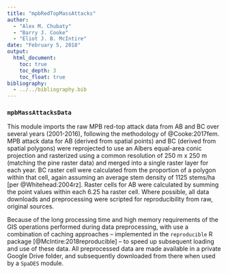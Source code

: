```yaml
---
title: "mpbRedTopMassAttacks"
author:
  - "Alex M. Chubaty"
  - "Barry J. Cooke"
  - "Eliot J. B. McIntire"
date: "February 5, 2018"
output:
  html_document:
    toc: true
    toc_depth: 3
    toc_float: true
bibliography:
  - ../../bibliography.bib
---
```


### `mpbMassAttacksData`

This module imports the raw MPB red-top attack data from AB and BC over several years (2001-2016), following the methodology of @Cooke:2017fem.
MPB attack data for AB (derived from spatial points) and BC (derived from spatial polygons) were reprojected to use an Albers equal-area conic projection and rasterized using a common resolution of 250 m x 250 m (matching the pine raster data) and merged into a single raster layer for each year.
BC raster cell were calculated from the proportion of a polygon within that cell, again assuming an average stem density of 1125 stems/ha [per @Whitehead:2004rz].
Raster cells for AB were calculated by summing the point values within each 6.25 ha raster cell.
Where possible, all data downloads and preprocessing were scripted for reproducibility from raw, original sources.

Because of the long processing time and high memory requirements of the GIS operations performed during data preprocessing, with use a combination of caching approaches – implemented in the `reproducible` R package [@McIntire:2018reproducible] – to speed up subsequent loading and use of these data.
All preprocessed data are made available in a private Google Drive folder, and subsequently downloaded from there when used by a `SpaDES` module.

